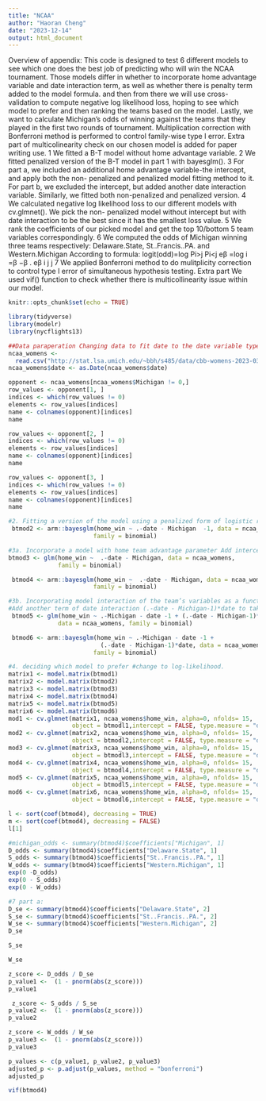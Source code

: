```yaml
---
title: "NCAA"
author: "Haoran Cheng"
date: "2023-12-14"
output: html_document
---
```

Overview of appendix: This code is designed to test 6 different models to see which one does the best job of predicting who will win the NCAA tournament. Those models differ in whether to incorporate home advantage variable and date interaction term, as well as whether there is penalty term added to the model formula. and then from there we will use cross-validation to compute negative log likelihood loss, hoping to see which model to prefer and then ranking the teams based on the model. Lastly, we want to calculate Michigan’s odds of winning against the teams that they played in the first two rounds of tournament. Multiplication correction with Bonferroni method is performed to control family-wise type I error. Extra part of multicolinearity check on our chosen model is added for paper writing use. 1
We fitted a B-T model without home advantage variable.
2
We fitted penalized version of the B-T model in part 1 with bayesglm().
3
For part a, we included an additional home advantage variable-the intercept, and apply both the non- penalized and penalized model fitting method to it.
For part b, we excluded the intercept, but added another date interaction variable. Similarly, we fitted both non-penalized and penalized version.
4
We calculated negative log likelihood loss to our different models with cv.glmnet(). We pick the non- penalized model without intercept but with date interaction to be the best since it has the smallest loss value. 5
We rank the coefficients of our picked model and get the top 10/bottom 5 team variables correspondingly. 6 We computed the odds of Michigan winning three teams respectively: Delaware.State, St..Francis..PA. and
Western.Michigan According to formula:
logit(odd)=log
Pi>j Pi<j
eβ
=log i =β −β .
eβ i j j
7
We applied Bonferroni method to do mulitplicity correction to control type I error of simultaneous hypothesis testing.
Extra part
We used vif() function to check whether there is multicollinearity issue within our model.



```r
knitr::opts_chunk$set(echo = TRUE)
```

```r
library(tidyverse)
library(modelr)
library(nycflights13)
```


```r
##Data paraperation Changing data to fit date to the date variable type
ncaa_womens <-
  read.csv("http://stat.lsa.umich.edu/~bbh/s485/data/cbb-womens-2023-03-12.csv")
ncaa_womens$date <- as.Date(ncaa_womens$date)
```

```r
opponent <- ncaa_womens[ncaa_womens$Michigan != 0,]
row_values <- opponent[1, ]
indices <- which(row_values != 0)
elements <- row_values[indices]
name <- colnames(opponent)[indices]
name
```

```r
row_values <- opponent[2, ]
indices <- which(row_values != 0)
elements <- row_values[indices]
name <- colnames(opponent)[indices]
name
```

```r
row_values <- opponent[3, ]
indices <- which(row_values != 0)
elements <- row_values[indices]
name <- colnames(opponent)[indices]
name
```

```r
#2. Fitting a version of the model using a penalized form of logistic regression To fit a penalized version of B-T model without date, home advantaage and Michigan for reference, we use arm::bayesglm():
 btmod2 <- arm::bayesglm(home_win ~ .-date - Michigan  -1, data = ncaa_womens,
                        family = binomial)
```

```r
#3a. Incorporate a model with home team advantage parameter Add intercept to address home advantage:
btmod3 <- glm(home_win ~  .-date - Michigan, data = ncaa_womens,
              family = binomial)
```

```r
 btmod4 <- arm::bayesglm(home_win ~  .-date - Michigan, data = ncaa_womens,
                        family = binomial)
```

```r
#3b. Incorporating model interaction of the team’s variables as a function of game date
#Add another term of date interaction (.-date - Michigan-1)*date to take strength change over the #season into consideration:
 btmod5 <- glm(home_win ~ .-Michigan - date -1 + (.-date - Michigan-1)*date,
              data = ncaa_womens, family = binomial)

 btmod6 <- arm::bayesglm(home_win ~ .-Michigan - date -1 +
                          (.-date - Michigan-1)*date, data = ncaa_womens,
                        family = binomial)
```

```r
#4. deciding which model to prefer #change to log-likelihood.
matrix1 <- model.matrix(btmod1)
matrix2 <- model.matrix(btmod2)
matrix3 <- model.matrix(btmod3)
matrix4 <- model.matrix(btmod4)
matrix5 <- model.matrix(btmod5)
matrix6 <- model.matrix(btmod6)
mod1 <- cv.glmnet(matrix1, ncaa_womens$home_win, alpha=0, nfolds= 15,
                  object = btmodl1,intercept = FALSE, type.measure = "deviance")
mod2 <- cv.glmnet(matrix2, ncaa_womens$home_win, alpha=0, nfolds= 15,
                  object = btmodl2,intercept = FALSE, type.measure = "deviance")
mod3 <- cv.glmnet(matrix3, ncaa_womens$home_win, alpha=0, nfolds= 15,
                  object = btmodl3,intercept = FALSE, type.measure = "deviance")
mod4 <- cv.glmnet(matrix4, ncaa_womens$home_win, alpha=0, nfolds= 15,
                  object = btmodl4,intercept = FALSE, type.measure = "deviance")
mod5 <- cv.glmnet(matrix5, ncaa_womens$home_win, alpha=0, nfolds= 15,
                  object = btmodl5,intercept = FALSE, type.measure = "deviance")
mod6 <- cv.glmnet(matrix6, ncaa_womens$home_win, alpha=0, nfolds= 15,
                  object = btmodl6,intercept = FALSE, type.measure = "deviance")

```

```r
l <- sort(coef(btmod4), decreasing = TRUE)
m <- sort(coef(btmod4), decreasing = FALSE)
l[1]
```

```r
#michigan_odds <- summary(btmod4)$coefficients["Michigan", 1]
D_odds <- summary(btmod4)$coefficients["Delaware.State", 1]
S_odds <- summary(btmod4)$coefficients["St..Francis..PA.", 1]
W_odds <- summary(btmod4)$coefficients["Western.Michigan", 1]
exp(0 -D_odds)
exp(0 - S_odds)
exp(0 - W_odds)
```

```r
#7 part a:
D_se <- summary(btmod4)$coefficients["Delaware.State", 2]
S_se <- summary(btmod4)$coefficients["St..Francis..PA.", 2]
W_se <- summary(btmod4)$coefficients["Western.Michigan", 2]
D_se
```

```r
S_se
```

```r
W_se
```

```r
z_score <- D_odds / D_se
p_value1 <-  (1 - pnorm(abs(z_score)))
p_value1
```

```r
 z_score <- S_odds / S_se
p_value2 <-  (1 - pnorm(abs(z_score)))
p_value2
```

```r
z_score <- W_odds / W_se
p_value3 <-  (1 - pnorm(abs(z_score)))
p_value3
```

```r
p_values <- c(p_value1, p_value2, p_value3)
adjusted_p <- p.adjust(p_values, method = "bonferroni")
adjusted_p
```

```r
vif(btmod4)
```


